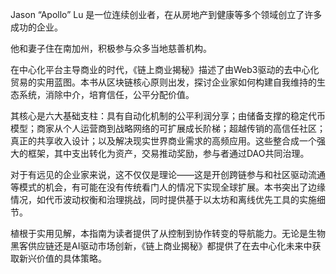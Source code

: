 Jason "Apollo" Lu 是一位连续创业者，在从房地产到健康等多个领域创立了许多成功的企业。

他和妻子住在南加州，积极参与众多当地慈善机构。

在中心化平台主导商业的时代，《链上商业揭秘》描述了由Web3驱动的去中心化贸易的实用蓝图。本书从区块链核心原则出发，探讨企业家如何构建自我维持的生态系统，消除中介，培育信任，公平分配价值。

其核心是六大基础支柱：具有自动化机制的公平利润分享；由储备支撑的稳定代币模型；商家从个人运营商到战略网络的可扩展成长阶梯；超越传销的高信任社区；真正的共享收入设计；以及解决现实世界商业需求的高频应用。这些整合成一个强大的框架，其中支出转化为资产，交易推动奖励，参与者通过DAO共同治理。

对于有远见的企业家来说，这不仅仅是理论——这是开创跨链参与和社区驱动流通等模式的机会，有可能在没有传统看门人的情况下实现全球扩展。本书突出了边缘情况，如代币波动权衡和治理挑战，同时提供基于以太坊和离线优先工具的实施细节。

植根于实用见解，本指南为读者提供了从控制到协作转变的导航能力。无论是生物黑客供应链还是AI驱动市场创新，《链上商业揭秘》都提供了在去中心化未来中获取新兴价值的具体策略。